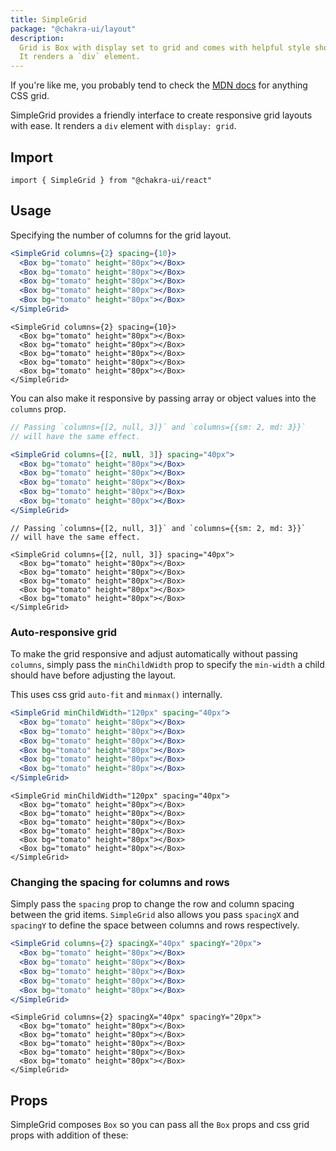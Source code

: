 ```yaml
---
title: SimpleGrid
package: "@chakra-ui/layout"
description:
  Grid is Box with display set to grid and comes with helpful style shorthand.
  It renders a `div` element.
---
```


If you're like me, you probably tend to check the
[MDN docs](https://developer.mozilla.org/en-US/docs/Web/CSS/CSS_Grid_Layout) for
anything CSS grid.

SimpleGrid provides a friendly interface to create responsive grid layouts with
ease. It renders a `div` element with `display: grid`.

## Import

```tsx
import { SimpleGrid } from "@chakra-ui/react"
```

## Usage

Specifying the number of columns for the grid layout.

```jsx
<SimpleGrid columns={2} spacing={10}>
  <Box bg="tomato" height="80px"></Box>
  <Box bg="tomato" height="80px"></Box>
  <Box bg="tomato" height="80px"></Box>
  <Box bg="tomato" height="80px"></Box>
  <Box bg="tomato" height="80px"></Box>
</SimpleGrid>
```

```tsx
<SimpleGrid columns={2} spacing={10}>
  <Box bg="tomato" height="80px"></Box>
  <Box bg="tomato" height="80px"></Box>
  <Box bg="tomato" height="80px"></Box>
  <Box bg="tomato" height="80px"></Box>
  <Box bg="tomato" height="80px"></Box>
</SimpleGrid>
```

You can also make it responsive by passing array or object values into the
`columns` prop.

```jsx
// Passing `columns={[2, null, 3]}` and `columns={{sm: 2, md: 3}}`
// will have the same effect.

<SimpleGrid columns={[2, null, 3]} spacing="40px">
  <Box bg="tomato" height="80px"></Box>
  <Box bg="tomato" height="80px"></Box>
  <Box bg="tomato" height="80px"></Box>
  <Box bg="tomato" height="80px"></Box>
  <Box bg="tomato" height="80px"></Box>
</SimpleGrid>
```

```tsx
// Passing `columns={[2, null, 3]}` and `columns={{sm: 2, md: 3}}`
// will have the same effect.

<SimpleGrid columns={[2, null, 3]} spacing="40px">
  <Box bg="tomato" height="80px"></Box>
  <Box bg="tomato" height="80px"></Box>
  <Box bg="tomato" height="80px"></Box>
  <Box bg="tomato" height="80px"></Box>
  <Box bg="tomato" height="80px"></Box>
</SimpleGrid>
```

### Auto-responsive grid

To make the grid responsive and adjust automatically without passing `columns`,
simply pass the `minChildWidth` prop to specify the `min-width` a child should
have before adjusting the layout.

This uses css grid `auto-fit` and `minmax()` internally.

```jsx
<SimpleGrid minChildWidth="120px" spacing="40px">
  <Box bg="tomato" height="80px"></Box>
  <Box bg="tomato" height="80px"></Box>
  <Box bg="tomato" height="80px"></Box>
  <Box bg="tomato" height="80px"></Box>
  <Box bg="tomato" height="80px"></Box>
  <Box bg="tomato" height="80px"></Box>
</SimpleGrid>
```

```tsx
<SimpleGrid minChildWidth="120px" spacing="40px">
  <Box bg="tomato" height="80px"></Box>
  <Box bg="tomato" height="80px"></Box>
  <Box bg="tomato" height="80px"></Box>
  <Box bg="tomato" height="80px"></Box>
  <Box bg="tomato" height="80px"></Box>
  <Box bg="tomato" height="80px"></Box>
</SimpleGrid>
```

### Changing the spacing for columns and rows

Simply pass the `spacing` prop to change the row and column spacing between the
grid items. `SimpleGrid` also allows you pass `spacingX` and `spacingY` to
define the space between columns and rows respectively.

```jsx
<SimpleGrid columns={2} spacingX="40px" spacingY="20px">
  <Box bg="tomato" height="80px"></Box>
  <Box bg="tomato" height="80px"></Box>
  <Box bg="tomato" height="80px"></Box>
  <Box bg="tomato" height="80px"></Box>
  <Box bg="tomato" height="80px"></Box>
</SimpleGrid>
```

```tsx
<SimpleGrid columns={2} spacingX="40px" spacingY="20px">
  <Box bg="tomato" height="80px"></Box>
  <Box bg="tomato" height="80px"></Box>
  <Box bg="tomato" height="80px"></Box>
  <Box bg="tomato" height="80px"></Box>
  <Box bg="tomato" height="80px"></Box>
</SimpleGrid>
```

## Props

SimpleGrid composes `Box` so you can pass all the `Box` props and css grid props
with addition of these:

<PropsTable of="SimpleGrid" />
